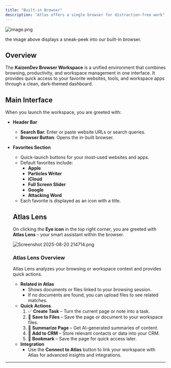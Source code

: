 ```yaml
---
title: "Built-in Browser"
description: "Atlas offers a single browser for distraction-free work"
---
```


![image.png](/images/image.png)

the image above displays a sneak-peek into our built-in browser.

## **Overview**

The **KaizenDev Browser Workspace** is a unified environment that combines browsing, productivity, and workspace management in one interface. It provides quick access to your favorite websites, tools, and workspace apps through a clean, dark-themed dashboard.

## **Main Interface**

When you launch the workspace, you are greeted with:

- **Header Bar**
  - **Search Bar**: Enter or paste website URLs or search queries.
  - **Browser Button**: Opens the in-built browser.
- **Favorites Section**
  - Quick-launch buttons for your most-used websites and apps.
  - Default favorites include:
    - **Apple**
    - **Particles Writer**
    - **iCloud**
    - **Full Screen Slider**
    - **Google**
    - **Attacking Word**
  - Each favorite is displayed as an icon with a title.

  ## **Atlas Lens**

  On clicking the **Eye icon** in the top right corner, you are greeted with **Atlas Lens** – your smart assistant within the browser.

  ![Screenshot 2025-08-20 214714.png](/images/Screenshot2025-08-20214714.png)

  ### **Atlas Lens Overview**

  Atlas Lens analyzes your browsing or workspace context and provides quick actions.
  - **Related in Atlas**
    - Shows documents or files linked to your browsing session.
    - If no documents are found, you can upload files to see related matches.
  - **Quick Actions**
    1. ✅ **Create Task** – Turn the current page or note into a task.
    2. 📄 **Save to Files** – Save the page or document to your workspace files.
    3. 💬 **Summarize Page** – Get AI-generated summaries of content.
    4. 👤 **Add to CRM** – Store relevant contacts or data into your CRM.
    5. 🔖 **Bookmark** – Save the page for quick access later.
  - **Integration**
    - Use the **Connect to Atlas** button to link your workspace with Atlas for advanced insights and integrations.

---